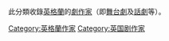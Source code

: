 此分類收錄[[英格蘭|英格蘭]]的[[劇作家|劇作家]]（即[[舞台劇|舞台劇]]及[[話劇|話劇]]等）。
{{Commonscat|Playwrights from England}}

[[Category:英格蘭作家|Category:英格蘭作家]]
[[Category:英国剧作家|Category:英国剧作家]]